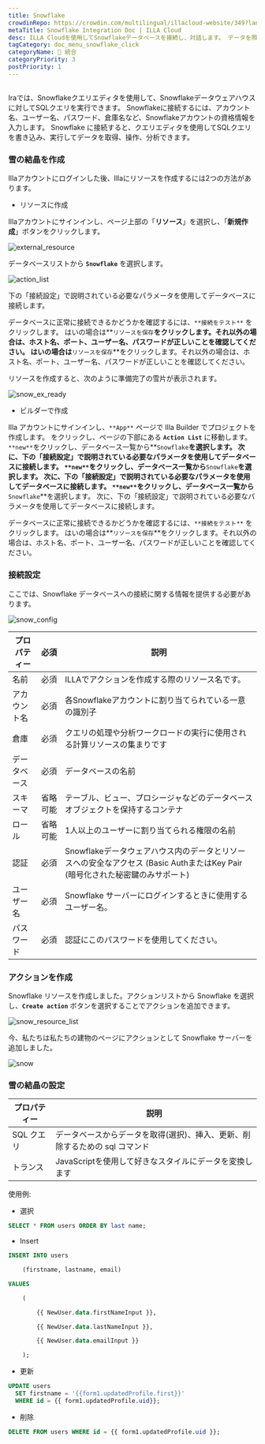```yaml
---
title: Snowflake
crowdinRepo: https://crowdin.com/multilingual/illacloud-website/349?languages=ja&filter=basic&value=0
metaTitle: Snowflake Integration Doc | ILLA Cloud
desc: ILLA Cloudを使用してSnowflakeデータベースを接続し、対話します。 データを照会、操作、および視覚化できるアプリを作成します。 データワークフローの自動化と最適化。
tagCategory: doc_menu_snowflake_click
categoryName: 🔨 統合
categoryPriority: 3
postPriority: 1
---
```


## <h2 hidden>Snowflakeとは?</h2>

Iraでは、Snowflakeクエリエディタを使用して、Snowflakeデータウェアハウスに対してSQLクエリを実行できます。 Snowflakeに接続するには、アカウント名、ユーザー名、パスワード、倉庫名など、Snowflakeアカウントの資格情報を入力します。 Snowflake に接続すると、クエリエディタを使用してSQLクエリを書き込み、実行してデータを取得、操作、分析できます。

### 雪の結晶を作成

Illaアカウントにログインした後、Illaにリソースを作成するには2つの方法があります。

-   リソースに作成

Illaアカウントにサインインし、ページ上部の「**リソース**」を選択し、「**新規作成**」ボタンをクリックします。

![external_resource](https://cdn.illacloud.com/official-website/img/docs/external_resource.png)

データベースリストから **`Snowflake`** を選択します。

![action_list](https://cdn.illacloud.com/official-website/img/docs/action_list.png)

下の「接続設定」で説明されている必要なパラメータを使用してデータベースに接続します。

データベースに正常に接続できるかどうかを確認するには、`**接続をテスト**` をクリックします。 はいの場合は**`リソースを保存`**をクリックします。それ以外の場合は、ホスト名、ポート、ユーザー名、パスワードが正しいことを確認してください。 はいの場合は**`リソースを保存`**をクリックします。それ以外の場合は、ホスト名、ポート、ユーザー名、パスワードが正しいことを確認してください。

リソースを作成すると、次のように準備完了の雪片が表示されます。

![snow_ex_ready](https://cdn.illacloud.com/official-website/img/docs/snow_ex_Ready.png)

-   ビルダーで作成

Illa アカウントにサインインし、`**App**` ページで Illa Builder でプロジェクトを作成します。 をクリックし、ページの下部にある **`Action List`** に移動します。 `**new**`をクリックし、データベース一覧から**`Snowflake`**を選択します。 次に、下の「接続設定」で説明されている必要なパラメータを使用してデータベースに接続します。 `**new**`をクリックし、データベース一覧から**`Snowflake`**を選択します。 次に、下の「接続設定」で説明されている必要なパラメータを使用してデータベースに接続します。 `**new**`をクリックし、データベース一覧から**`Snowflake`**を選択します。 次に、下の「接続設定」で説明されている必要なパラメータを使用してデータベースに接続します。

データベースに正常に接続できるかどうかを確認するには、`**接続をテスト**` をクリックします。 はいの場合は**`リソースを保存`**をクリックします。それ以外の場合は、ホスト名、ポート、ユーザー名、パスワードが正しいことを確認してください。

### 接続設定

ここでは、Snowflake データベースへの接続に関する情報を提供する必要があります。

![snow_config](https://cdn.illacloud.com/official-website/img/docs/snow_config.png)

| プロパティー        | 必須   | 説明                                                                                                                                   |
| ------------- | ---- | ------------------------------------------------------------------------------------------------------------------------------------ |
| 名前            | 必須   | ILLAでアクションを作成する際のリソース名です。                                                                                                            |
| アカウント名        | 必須   | 各Snowflakeアカウントに割り当てられている一意の識別子                                                                                                      |
| 倉庫            | 必須   | クエリの処理や分析ワークロードの実行に使用される計算リソースの集まりです                                                                                                 |
| データベース        | 必須   | データベースの名前                                                                                                                            |
| スキーマ          | 省略可能 | テーブル、ビュー、プロシージャなどのデータベースオブジェクトを保持するコンテナ                                                                                              |
| ロール           | 省略可能 | 1人以上のユーザーに割り当てられる権限の名前                                                                                                               |
| 認証            | 必須   | Snowflakeデータウェアハウス内のデータとリソースへの安全なアクセス (Basic AuthまたはKey Pair (暗号化された秘密鍵のみサポート)                                                       |
| ユーザー名         | 必須   | Snowflake サーバーにログインするときに使用するユーザー名。                                                                                                   |
| パスワード         | 必須   | 認証にこのパスワードを使用してください。                                                                                                                 |

### アクションを作成

Snowflake リソースを作成しました。アクションリストから Snowflake を選択し、**`Create action`** ボタンを選択することでアクションを追加できます。

![snow_resource_list](https://cdn.illacloud.com/official-website/img/docs/snow_resource_list.png)

今、私たちは私たちの建物のページにアクションとして Snowflake サーバーを追加しました。

![snow](https://cdn.illacloud.com/official-website/img/docs/snow.png)

### 雪の結晶の設定

| プロパティー    | 説明                                                               |
| --------- | ---------------------------------------------------------------- |
| SQL クエリ   | データベースからデータを取得(選択)、挿入、更新、削除するための sql コマンド                        |
| トランス      | JavaScriptを使用して好きなスタイルにデータを変換します                                 |

使用例:

-   選択

```sql
SELECT * FROM users ORDER BY last name;
```

-   Insert

```sql
INSERT INTO users

	(firstname, lastname, email)

VALUES

	(

		{{ NewUser.data.firstNameInput }},

		{{ NewUser.data.lastNameInput }},

		{{ NewUser.data.emailInput }}

	);
```

-   更新

```sql
UPDATE users
  SET firstname = '{{form1.updatedProfile.first}}'
  WHERE id = {{ form1.updatedProfile.uid}};
```

-   削除

```sql
DELETE FROM users WHERE id = {{ form1.updatedProfile.uid }};
```
